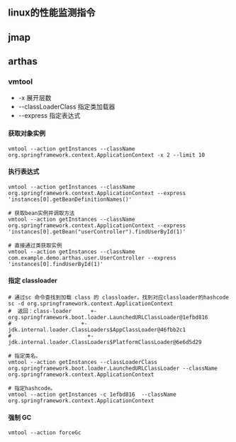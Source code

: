 ## linux的性能监测指令
## jmap
## arthas
### vmtool
* -x 展开层数
* --classLoaderClass 指定类加载器
* --express 指定表达式



#### 获取对象实例
```shell
vmtool --action getInstances --className org.springframework.context.ApplicationContext -x 2 --limit 10
```

#### 执行表达式
```shell
vmtool --action getInstances --className org.springframework.context.ApplicationContext --express 'instances[0].getBeanDefinitionNames()'
```
```shell
# 获取bean实例并调取方法
vmtool --action getInstances --className org.springframework.context.ApplicationContext --express 'instances[0].getBean("userController").findUserById(1)'
```
```shell
# 直接通过类获取实例
vmtool --action getInstances --className com.example.demo.arthas.user.UserController --express 'instances[0].findUserById(1)'
```
#### 指定 classloader
```shell
# 通过sc 命令查找到加载 class 的 classloader。找到对应classloader的hashcode
sc -d org.springframework.context.ApplicationContext
#  返回：class-loader      +-org.springframework.boot.loader.LaunchedURLClassLoader@1efbd816                                                                                                
#                      +-jdk.internal.loader.ClassLoaders$AppClassLoader@46fbb2c1                                                                                                     
#                        +-jdk.internal.loader.ClassLoaders$PlatformClassLoader@6e6d5d29 
```
```shell
# 指定类名。
vmtool --action getInstances --classLoaderClass org.springframework.boot.loader.LaunchedURLClassLoader --className org.springframework.context.ApplicationContext
```
```shell
# 指定hashcode。
vmtool --action getInstances -c 1efbd816  --className org.springframework.context.ApplicationContext
```

#### 强制 GC
```shell
vmtool --action forceGc
```
